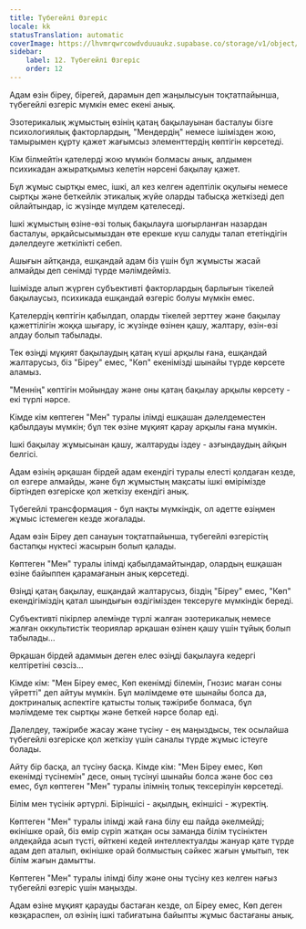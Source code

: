 ```yaml
---
title: Түбегейлі Өзгеріс
locale: kk
statusTranslation: automatic
coverImage: https://lhvmrqwrcowdvduuaukz.supabase.co/storage/v1/object/public/strapi-uploads/small_cover-tratado-de-psicologia-revolucionaria.webp-5e15e1cec4e0ebebcde5d7fc7565d8fd.webp
sidebar:
    label: 12. Түбегейлі Өзгеріс
    order: 12
---
```

Адам өзін біреу, бірегей, дарамын деп жаңылысуын тоқтатпайынша, түбегейлі өзгеріс мүмкін емес екені анық.

Эзотерикалық жұмыстың өзінің қатаң бақылауынан басталуы бізге психологиялық факторлардың, "Мендердің" немесе ішімізден жою, тамырымен құрту қажет жағымсыз элементтердің көптігін көрсетеді.

Кім білмейтін қателерді жою мүмкін болмасы анық, алдымен психикадан ажыратқымыз келетін нәрсені бақылау қажет.

Бұл жұмыс сыртқы емес, ішкі, ал кез келген әдептілік оқулығы немесе сыртқы және беткейлік этикалық жүйе оларды табысқа жеткізеді деп ойлайтындар, іс жүзінде мүлдем қателеседі.

Ішкі жұмыстың өзіне-өзі толық бақылауға шоғырланған назардан басталуы, әрқайсысымыздан өте ерекше күш салуды талап ететіндігін дәлелдеуге жеткілікті себеп.

Ашығын айтқанда, ешқандай адам біз үшін бұл жұмысты жасай алмайды деп сенімді түрде мәлімдейміз.

Ішімізде алып жүрген субъективті факторлардың барлығын тікелей бақылаусыз, психикада ешқандай өзгеріс болуы мүмкін емес.

Қателердің көптігін қабылдап, оларды тікелей зерттеу және бақылау қажеттілігін жоққа шығару, іс жүзінде өзінен қашу, жалтару, өзін-өзі алдау болып табылады.

Тек өзіңді мұқият бақылаудың қатаң күші арқылы ғана, ешқандай жалтарусыз, біз "Біреу" емес, "Көп" екенімізді шынайы түрде көрсете аламыз.

"Меннің" көптігін мойындау және оны қатаң бақылау арқылы көрсету - екі түрлі нәрсе.

Кімде кім көптеген "Мен" туралы ілімді ешқашан дәлелдеместен қабылдауы мүмкін; бұл тек өзіне мұқият қарау арқылы ғана мүмкін.

Ішкі бақылау жұмысынан қашу, жалтаруды іздеу - азғындаудың айқын белгісі.

Адам өзінің әрқашан бірдей адам екендігі туралы елесті қолдаған кезде, ол өзгере алмайды, және бұл жұмыстың мақсаты ішкі өмірімізде біртіндеп өзгеріске қол жеткізу екендігі анық.

Түбегейлі трансформация - бұл нақты мүмкіндік, ол әдетте өзіңмен жұмыс істемеген кезде жоғалады.

Адам өзін Біреу деп санауын тоқтатпайынша, түбегейлі өзгерістің бастапқы нүктесі жасырын болып қалады.

Көптеген "Мен" туралы ілімді қабылдамайтындар, олардың ешқашан өзіне байыппен қарамағанын анық көрсетеді.

Өзіңді қатаң бақылау, ешқандай жалтарусыз, біздің "Біреу" емес, "Көп" екендігіміздің қатал шындығын өздігімізден тексеруге мүмкіндік береді.

Субъективті пікірлер әлемінде түрлі жалған эзотерикалық немесе жалған оккультистік теориялар әрқашан өзінен қашу үшін тұйық болып табылады...

Әрқашан бірдей адаммын деген елес өзіңді бақылауға кедергі келтіретіні сөзсіз...

Кімде кім: "Мен Біреу емес, Көп екенімді білемін, Гнозис маған соны үйретті" деп айтуы мүмкін. Бұл мәлімдеме өте шынайы болса да, доктриналық аспектіге қатысты толық тәжірибе болмаса, бұл мәлімдеме тек сыртқы және беткей нәрсе болар еді.

Дәлелдеу, тәжірибе жасау және түсіну - ең маңыздысы, тек осылайша түбегейлі өзгеріске қол жеткізу үшін саналы түрде жұмыс істеуге болады.

Айту бір басқа, ал түсіну басқа. Кімде кім: "Мен Біреу емес, Көп екенімді түсінемін" десе, оның түсінуі шынайы болса және бос сөз емес, бұл көптеген "Мен" туралы ілімнің толық тексерілуін көрсетеді.

Білім мен түсінік әртүрлі. Біріншісі - ақылдың, екіншісі - жүректің.

Көптеген "Мен" туралы ілімді жай ғана білу еш пайда әкелмейді; өкінішке орай, біз өмір сүріп жатқан осы заманда білім түсініктен әлдеқайда асып түсті, өйткені кедей интеллектуалды жануар қате түрде адам деп аталып, өкінішке орай болмыстың сәйкес жағын ұмытып, тек білім жағын дамытты.

Көптеген "Мен" туралы ілімді білу және оны түсіну кез келген нағыз түбегейлі өзгеріс үшін маңызды.

Адам өзіне мұқият қарауды бастаған кезде, ол Біреу емес, Көп деген көзқараспен, ол өзінің ішкі табиғатына байыпты жұмыс бастағаны анық.

